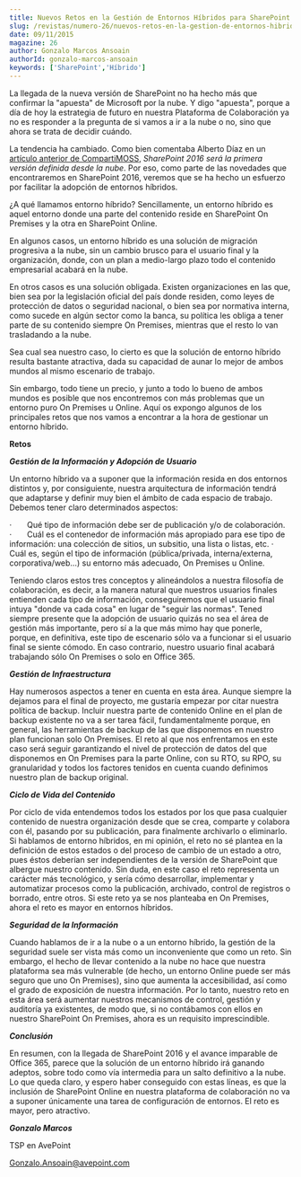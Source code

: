 ```yaml
---
title: Nuevos Retos en la Gestión de Entornos Híbridos para SharePoint 2016
slug: /revistas/numero-26/nuevos-retos-en-la-gestion-de-entornos-hibridos-para-sharepoint-2016
date: 09/11/2015
magazine: 26
author: Gonzalo Marcos Ansoain
authorId: gonzalo-marcos-ansoain
keywords: ['SharePoint','Híbrido']
---
```






La llegada de la nueva versión de SharePoint no ha hecho más que confirmar la "apuesta" de Microsoft por la nube. Y digo "apuesta", porque a día de hoy la estrategia de futuro en nuestra Plataforma de Colaboración ya no es responder a la pregunta de si vamos a ir a la nube o no, sino que ahora se trata de decidir cuándo.

La tendencia ha cambiado. Como bien comentaba Alberto Díaz en un [artículo anterior de CompartiMOSS](/revistas/numero-24/que-sabemos-de-sharepoint-2016), *SharePoint 2016 será la primera versión definida desde la nube*. Por eso, como parte de las novedades que encontraremos en SharePoint 2016, veremos que se ha hecho un esfuerzo por facilitar la adopción de entornos híbridos.

¿A qué llamamos entorno híbrido? Sencillamente, un entorno híbrido es aquel entorno donde una parte del contenido reside en SharePoint On Premises y la otra en SharePoint Online.

En algunos casos, un entorno híbrido es una solución de migración progresiva a la nube, sin un cambio brusco para el usuario final y la organización, donde, con un plan a medio-largo plazo todo el contenido empresarial acabará en la nube.

En otros casos es una solución obligada. Existen organizaciones en las que, bien sea por la legislación oficial del país donde residen, como leyes de protección de datos o seguridad nacional, o bien sea por normativa interna, como sucede en algún sector como la banca, su política les obliga a tener parte de su contenido siempre On Premises, mientras que el resto lo van trasladando a la nube.

Sea cual sea nuestro caso, lo cierto es que la solución de entorno híbrido resulta bastante atractiva, dada su capacidad de aunar lo mejor de ambos mundos al mismo escenario de trabajo.

Sin embargo, todo tiene un precio, y junto a todo lo bueno de ambos mundos es posible que nos encontremos con más problemas que un entorno puro On Premises u Online. Aquí os expongo algunos de los principales retos que nos vamos a encontrar a la hora de gestionar un entorno híbrido.

**Retos**

***Gestión de la Información y Adopción de Usuario***

Un entorno híbrido va a suponer que la información resida en dos entornos distintos y, por consiguiente, nuestra arquitectura de información tendrá que adaptarse y definir muy bien el ámbito de cada espacio de trabajo. Debemos tener claro determinados aspectos:

·       Qué tipo de información debe ser de publicación y/o de colaboración.
·       Cuál es el contenedor de información más apropiado para ese tipo de información: una colección de sitios, un subsitio, una lista o listas, etc.
·       Cuál es, según el tipo de información (pública/privada, interna/externa, corporativa/web…) su entorno más adecuado, On Premises u Online.

Teniendo claros estos tres conceptos y alineándolos a nuestra filosofía de colaboración, es decir, a la manera natural que nuestros usuarios finales entienden cada tipo de información, conseguiremos que el usuario final intuya "donde va cada cosa" en lugar de "seguir las normas". Tened siempre presente que la adopción de usuario quizás no sea el área de gestión más importante, pero sí a la que más mimo hay que ponerle, porque, en definitiva, este tipo de escenario sólo va a funcionar si el usuario final se siente cómodo. En caso contrario, nuestro usuario final acabará trabajando sólo On Premises o solo en Office 365.

***Gestión de Infraestructura***

Hay numerosos aspectos a tener en cuenta en esta área. Aunque siempre la dejamos para el final de proyecto, me gustaría empezar por citar nuestra política de backup. Incluir nuestra parte de contenido Online en el plan de backup existente no va a ser tarea fácil, fundamentalmente porque, en general, las herramientas de backup de las que disponemos en nuestro plan funcionan solo On Premises. El reto al que nos enfrentamos en este caso será seguir garantizando el nivel de protección de datos del que disponemos en On Premises para la parte Online, con su RTO, su RPO, su granularidad y todos los factores tenidos en cuenta cuando definimos nuestro plan de backup original.

***Ciclo de Vida del Contenido***

Por ciclo de vida entendemos todos los estados por los que pasa cualquier contenido de nuestra organización desde que se crea, comparte y colabora con él, pasando por su publicación, para finalmente archivarlo o eliminarlo. Si hablamos de entorno híbridos, en mi opinión, el reto no sé plantea en la definición de estos estados o del proceso de cambio de un estado a otro, pues éstos deberían ser independientes de la versión de SharePoint que albergue nuestro contenido. Sin duda, en este caso el reto representa un carácter más tecnológico, y sería cómo desarrollar, implementar y automatizar procesos como la publicación, archivado, control de registros o borrado, entre otros. Si este reto ya se nos planteaba en On Premises, ahora el reto es mayor en entornos híbridos.

***Seguridad de la Información***

Cuando hablamos de ir a la nube o a un entorno híbrido, la gestión de la seguridad suele ser vista más como un inconveniente que como un reto. Sin embargo, el hecho de llevar contenido a la nube no hace que nuestra plataforma sea más vulnerable (de hecho, un entorno Online puede ser más seguro que uno On Premises), sino que aumenta la accesibilidad, así como el grado de exposición de nuestra información. Por lo tanto, nuestro reto en esta área será aumentar nuestros mecanismos de control, gestión y auditoría ya existentes, de modo que, si no contábamos con ellos en nuestro SharePoint On Premises, ahora es un requisito imprescindible.

***Conclusión***

En resumen, con la llegada de SharePoint 2016 y el avance imparable de Office 365, parece que la solución de un entorno híbrido irá ganando adeptos, sobre todo como vía intermedia para un salto definitivo a la nube. Lo que queda claro, y espero haber conseguido con estas líneas, es que la inclusión de SharePoint Online en nuestra plataforma de colaboración no va a suponer únicamente una tarea de configuración de entornos. El reto es mayor, pero atractivo.



***Gonzalo Marcos***

TSP en AvePoint

Gonzalo.Ansoain@avepoint.com​

 
 
